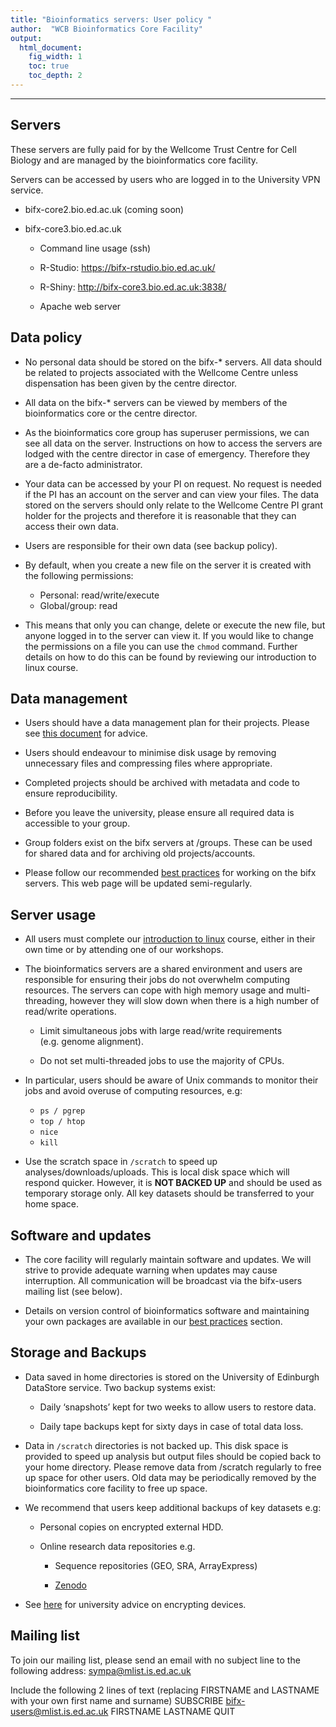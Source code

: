 ```yaml
---
title: "Bioinformatics servers: User policy "
author:  "WCB Bioinformatics Core Facility"
output:
  html_document:
    fig_width: 1
    toc: true
    toc_depth: 2
---
```


------------------------------------------------------------------------

## Servers

These servers are fully paid for by the Wellcome Trust Centre for Cell Biology and are managed by the bioinformatics core facility.

Servers can be accessed by users who are logged in to the University VPN service.

-   bifx-core2.bio.ed.ac.uk (coming soon)

-   bifx-core3.bio.ed.ac.uk

    -   Command line usage (ssh)

    -   R-Studio: <https://bifx-rstudio.bio.ed.ac.uk/>

    -   R-Shiny: <http://bifx-core3.bio.ed.ac.uk:3838/>

    -   Apache web server

## Data policy

-   No personal data should be stored on the bifx-\* servers. All data should be related to projects associated with the Wellcome Centre unless dispensation has been given by the centre director.

-   All data on the bifx-\* servers can be viewed by members of the bioinformatics core or the centre director.

-   As the bioinformatics core group has superuser permissions, we can see all data on the server. Instructions on how to access the servers are lodged with the centre director in case of emergency. Therefore they are a de-facto administrator.

-   Your data can be accessed by your PI on request. No request is needed if the PI has an account on the server and can view your files. The data stored on the servers should only relate to the Wellcome Centre PI grant holder for the projects and therefore it is reasonable that they can access their own data.

-   Users are responsible for their own data (see backup policy).

-   By default, when you create a new file on the server it is created with the following permissions:

    -   Personal: read/write/execute
    -   Global/group: read

-   This means that only you can change, delete or execute the new file, but anyone logged in to the server can view it. If you would like to change the permissions on a file you can use the `chmod` command. Further details on how to do this can be found by reviewing our introduction to linux course.

## Data management

-   Users should have a data management plan for their projects. Please see [this document](https://uoe.sharepoint.com/:w:/s/wcbbioinformatics/EQAVC1KoHmtBrA6rUOasQcIBisBh2fIQ3gBp7XA_3zWlxQ?e=c2xMbY) for advice.

-   Users should endeavour to minimise disk usage by removing unnecessary files and compressing files where appropriate.

-   Completed projects should be archived with metadata and code to ensure reproducibility.

-   Before you leave the university, please ensure all required data is accessible to your group.

-   Group folders exist on the bifx servers at /groups. These can be used for shared data and for archiving old projects/accounts.

-   Please follow our recommended [best practices](best_practices.html) for working on the bifx servers. This web page will be updated semi-regularly.

## Server usage

-   All users must complete our [introduction to linux](http://bifx-core3.bio.ed.ac.uk/hyweldd/training/Bioinformatics_on_the_Command_Line/) course, either in their own time or by attending one of our workshops.

-   The bioinformatics servers are a shared environment and users are responsible for ensuring their jobs do not overwhelm computing resources. The servers can cope with high memory usage and multi-threading, however they will slow down when there is a high number of read/write operations.

    -   Limit simultaneous jobs with large read/write requirements (e.g. genome alignment).

    -   Do not set multi-threaded jobs to use the majority of CPUs.

-   In particular, users should be aware of Unix commands to monitor their jobs and avoid overuse of computing resources, e.g:

    -   `ps / pgrep`
    -   `top / htop`
    -   `nice`
    -   `kill`

-   Use the scratch space in `/scratch` to speed up analyses/downloads/uploads. This is local disk space which will respond quicker. However, it is **NOT BACKED UP** and should be used as temporary storage only. All key datasets should be transferred to your home space.

## Software and updates

-   The core facility will regularly maintain software and updates. We will strive to provide adequate warning when updates may cause interruption. All communication will be broadcast via the bifx-users mailing list (see below).

-   Details on version control of bioinformatics software and maintaining your own packages are available in our [best practices](best_practices.html) section.

## Storage and Backups

-   Data saved in home directories is stored on the University of Edinburgh DataStore service. Two backup systems exist:

    -   Daily 'snapshots' kept for two weeks to allow users to restore data.

    -   Daily tape backups kept for sixty days in case of total data loss.

-   Data in `/scratch` directories is not backed up. This disk space is provided to speed up analysis but output files should be copied back to your home directory. Please remove data from /scratch regularly to free up space for other users. Old data may be periodically removed by the bioinformatics core facility to free up space.

-   We recommend that users keep additional backups of key datasets e.g:

    -   Personal copies on encrypted external HDD.

    -   Online research data repositories e.g.

        -   Sequence repositories (GEO, SRA, ArrayExpress)

        -   [Zenodo](https://zenodo.org/)

-   See [here](https://www.ed.ac.uk/infosec/how-to-protect/encrypting) for university advice on encrypting devices.

## Mailing list

To join our mailing list, please send an email with no subject line to the following address: [sympa\@mlist.is.ed.ac.uk](mailto:sympa@mlist.is.ed.ac.uk){.email}

Include the following 2 lines of text (replacing FIRSTNAME and LASTNAME with your own first name and surname) SUBSCRIBE [bifx-users\@mlist.is.ed.ac.uk](mailto:bifx-users@mlist.is.ed.ac.uk){.email} FIRSTNAME LASTNAME QUIT
